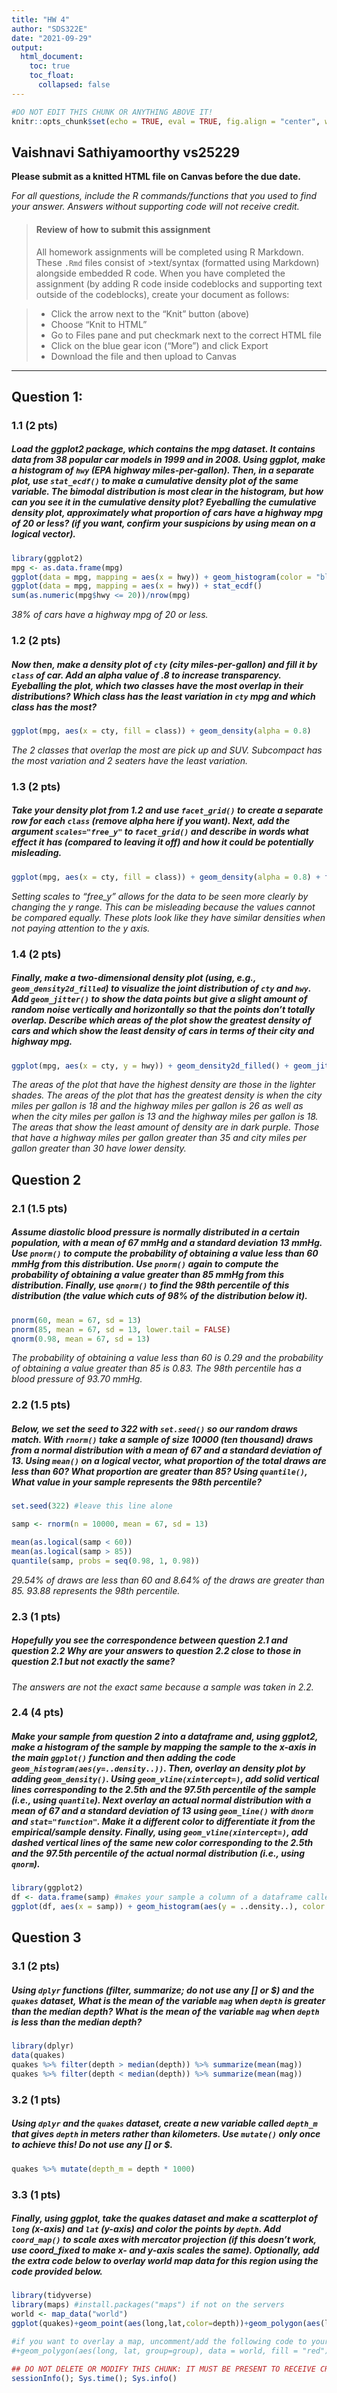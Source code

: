 ```yaml
---
title: "HW 4"
author: "SDS322E"
date: "2021-09-29"
output:
  html_document:
    toc: true
    toc_float:
      collapsed: false
---
```


```r
#DO NOT EDIT THIS CHUNK OR ANYTHING ABOVE IT!
knitr::opts_chunk$set(echo = TRUE, eval = TRUE, fig.align = "center", warning = F, message = F, tidy=T, tidy.opts=list(width.cutoff=50))
```

## Vaishnavi Sathiyamoorthy vs25229

**Please submit as a knitted HTML file on Canvas before the due date.**

*For all questions, include the R commands/functions that you used to find your answer. Answers without supporting code will not receive credit.*

> #### Review of how to submit this assignment
>All homework assignments will be completed using R Markdown. These `.Rmd` files consist of >text/syntax (formatted using Markdown) alongside embedded R code. 
>When you have completed the assignment (by adding R code inside codeblocks and supporting text outside of the codeblocks), create your document as follows:

> - Click the arrow next to the "Knit" button (above) 
> - Choose "Knit to HTML"
> - Go to Files pane and put checkmark next to the correct HTML file
> - Click on the blue gear icon ("More") and click Export
> - Download the file and then upload to Canvas

---

## Question 1:

### 1.1 (2 pts) 

##### Load the ggplot2 package, which contains the mpg dataset. It contains data from 38 popular car models in 1999 and in 2008. Using ggplot, make a histogram of `hwy` (EPA highway miles-per-gallon). Then, in a separate plot, use `stat_ecdf()` to make a cumulative density plot of the same variable. The bimodal distribution is most clear in the histogram, but how can you see it in the cumulative density plot?  Eyeballing the cumulative density plot, approximately what proportion of cars have a highway mpg of 20 or less? (if you want, confirm your suspicions by using mean on a logical vector). 


```R
library(ggplot2)
mpg <- as.data.frame(mpg)
ggplot(data = mpg, mapping = aes(x = hwy)) + geom_histogram(color = "black", fill = "white")
ggplot(data = mpg, mapping = aes(x = hwy)) + stat_ecdf()
sum(as.numeric(mpg$hwy <= 20))/nrow(mpg)
```


*38% of cars have a highway mpg of 20 or less.*

### 1.2 (2 pts)

##### Now then, make a density plot of `cty` (city miles-per-gallon) and fill it by `class` of car. Add an alpha value of .8 to increase transparency. Eyeballing the plot, which two classes have the most overlap in their distributions? Which class has the least variation in `cty` mpg and which class has the most? 


```R
ggplot(mpg, aes(x = cty, fill = class)) + geom_density(alpha = 0.8)
```

*The 2 classes that overlap the most are pick up and SUV. Subcompact has the most variation and 2 seaters have the least variation.*


### 1.3 (2 pts) 

##### Take your density plot from 1.2 and use `facet_grid()` to create a separate row for each `class` (remove alpha here if you want). Next, add the argument `scales="free_y"` to `facet_grid()` and describe in words what effect it has (compared to leaving it off) and how it could be potentially misleading.

```R
ggplot(mpg, aes(x = cty, fill = class)) + geom_density(alpha = 0.8) + facet_grid(class~., scales = "free_y")
```

*Setting scales to "free_y" allows for the data to be seen more clearly by changing the  y range. This can be misleading because the values cannot be compared equally. These plots look like they have similar densities when not paying attention to the y axis.*


### 1.4 (2 pts) 

##### Finally, make a two-dimensional density plot (using, e.g., `geom_density2d_filled`) to visualize the joint distribution of `cty` and `hwy`. Add `geom_jitter()` to show the data points but give a slight amount of random noise vertically and horizontally so that the points don't totally overlap. Describe which areas of the plot show the greatest density of cars and which show the least density of cars in terms of their city and highway mpg.

```R
ggplot(mpg, aes(x = cty, y = hwy)) + geom_density2d_filled() + geom_jitter(size = 0.5)

```

*The areas of the plot that have the highest density are those in the lighter shades. The areas of the plot that has the greatest density is when the city miles per gallon is 18 and the highway miles per gallon is 26 as well as when the city miles per gallon is 13 and the highway miles per gallon is 18. The areas that show the least amount of density are in dark purple. Those that have a highway miles per gallon greater than 35 and city miles per gallon greater than 30 have lower density.*


## Question 2

### 2.1 (1.5 pts) 

##### Assume diastolic blood pressure is normally distributed in a certain population, with a mean of 67 mmHg and a standard deviation 13 mmHg. Use `pnorm()` to compute the probability of obtaining a value less than 60 mmHg from this distribution. Use `pnorm()` again to compute the probability of obtaining a value greater than 85 mmHg from this distribution. Finally, use `qnorm()` to find the 98th percentile of this distribution (the value which cuts of 98% of the distribution below it).

```R
pnorm(60, mean = 67, sd = 13)
pnorm(85, mean = 67, sd = 13, lower.tail = FALSE)
qnorm(0.98, mean = 67, sd = 13)
```

*The probability of obtaining a value less than 60 is 0.29 and the probability of obtaining a value greater than 85 is 0.83. The 98th percentile has a blood pressure of 93.70 mmHg.*


### 2.2 (1.5 pts) 

##### Below, we set the seed to 322 with `set.seed()` so our random draws match. With `rnorm()` take a sample of size 10000 (ten thousand) draws from a normal distribution with a mean of 67 and a standard deviation of 13. Using `mean()` on a logical vector, what proportion of the total draws are less than 60? What proportion are greater than 85? Using `quantile()`, What value in your sample represents the 98th percentile?


```R
set.seed(322) #leave this line alone

samp <- rnorm(n = 10000, mean = 67, sd = 13)

mean(as.logical(samp < 60))
mean(as.logical(samp > 85))
quantile(samp, probs = seq(0.98, 1, 0.98))
```

*29.54% of draws are less than 60 and 8.64% of the draws are greater than 85. 93.88 represents the 98th percentile.*


### 2.3 (1 pts) 

##### Hopefully you see the correspondence between question 2.1 and question 2.2 Why are your answers to question 2.2 close to those in question 2.1 but not exactly the same?

*The answers are not the exact same because a sample was taken in 2.2.*


### 2.4 (4 pts) 

##### Make your sample from question 2 into a dataframe and, using ggplot2, make a histogram of the sample by mapping the sample to the x-axis in the main `ggplot()` function and then adding the code `geom_histogram(aes(y=..density..))`. Then, overlay an density plot by adding `geom_density()`. Using `geom_vline(xintercept=)`, add solid vertical lines corresponding to the 2.5th and the 97.5th percentile of the sample (i.e., using `quantile`). Next overlay an actual normal distribution with a mean of 67 and a standard deviation of 13 using `geom_line()` with `dnorm` and `stat="function"`. Make it a different color to differentiate it from the empirical/sample density. Finally, using `geom_vline(xintercept=)`, add dashed vertical lines of the same new color corresponding to the 2.5th and the 97.5th percentile of the actual normal distribution (i.e., using `qnorm`).

```R
library(ggplot2)
df <- data.frame(samp) #makes your sample a column of a dataframe called df
ggplot(df, aes(x = samp)) + geom_histogram(aes(y = ..density..), color = "black", fill = "white") + geom_density() + geom_vline(xintercept = quantile(df$samp, probs = seq (0.025, 0.025, 0.025))) + geom_vline(xintercept = quantile(df$samp, probs = seq (0.975, 0.975, 0.975))) + geom_line(stat = "function", fun = dnorm, args=list(mean=67, sd=13), color = "red") + geom_vline(xintercept = qnorm(0.025, 67, 13), linetype = "dashed", color = "red") + geom_vline(xintercept = qnorm(0.975, 67, 13), linetype = "dashed", color = "red")
```

## Question 3

### 3.1 (2 pts) 

##### Using `dplyr` functions (filter, summarize; do not use any [] or $) and the `quakes` dataset, What is the mean of the variable `mag` when `depth` is *greater than* the median depth? What is the mean of the variable `mag` when `depth` is *less than* the median depth?

```R
library(dplyr)
data(quakes)
quakes %>% filter(depth > median(depth)) %>% summarize(mean(mag))
quakes %>% filter(depth < median(depth)) %>% summarize(mean(mag))
```

### 3.2 (1 pts) 

##### Using `dplyr` and the `quakes` dataset, create a new variable called `depth_m` that gives `depth` in meters rather than kilometers. Use `mutate()` *only once* to achieve this! Do not use any [] or $.

```R
quakes %>% mutate(depth_m = depth * 1000)
```

### 3.3 (1 pts) 

##### Finally, using ggplot, take the quakes dataset and make a scatterplot of `long` (x-axis) and `lat` (y-axis) and color the points by `depth`. Add `coord_map()` to scale axes with mercator projection (if this doesn't work, use coord_fixed to make x- and y-axis scales the same). Optionally, add the extra code below to overlay world map data for this region using the code provided below.

```R
library(tidyverse)
library(maps) #install.packages("maps") if not on the servers
world <- map_data("world")
ggplot(quakes)+geom_point(aes(long,lat,color=depth))+geom_polygon(aes(long, lat, group=group), data = world, fill = "red") + xlim(150,200)+ylim(-50,0) + coord_map()

#if you want to overlay a map, uncomment/add the following code to your plot:
#+geom_polygon(aes(long, lat, group=group), data = world, fill = "red") + xlim(150,200)+ylim(-50,0)
```


```R
## DO NOT DELETE OR MODIFY THIS CHUNK: IT MUST BE PRESENT TO RECEIVE CREDIT FOR THE ASSIGNMENT
sessionInfo(); Sys.time(); Sys.info()
```
